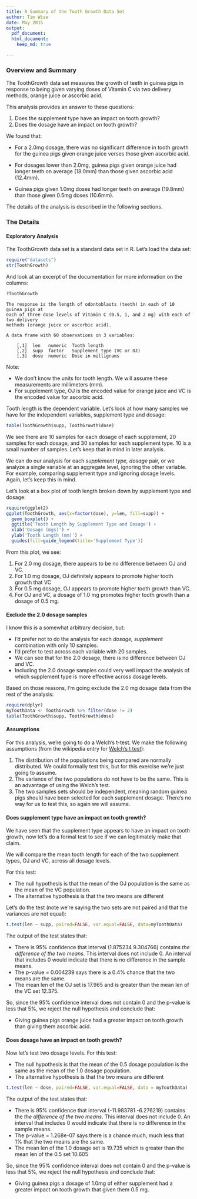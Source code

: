 ```yaml
---
title: A Summary of the Tooth Growth Data Set
author: Tim Wise
date: May 2015
output:
  pdf_document:
  html_document:
    keep_md: true

---
```


###  Overview and Summary

The ToothGrowth data set measures the growth of teeth in guinea pigs in response to being given varying doses of Vitamin C via two delivery methods, orange juice or ascorbic acid.

This analysis provides an answer to these questions: 

1. Does the supplement type have an impact on tooth growth?
1. Does the dosage have an impact on tooth growth?

We found that:

- For a 2.0mg dosage, there was no significant difference in tooth growth for the guinea pigs given orange juice verses those given ascorbic acid.

- For dosages lower than 2.0mg, guinea pigs given orange juice had longer teeth on average (18.0mm) than those given ascorbic acid (12.4mm).

- Guinea pigs given 1.0mg doses had longer teeth on average (19.8mm) than those given 0.5mg doses (10.6mm).

The details of the analysis is described in the following sections.

### The Details

####  Exploratory Analysis

The ToothGrowth data set is a standard data set in R. Let's load the data set:
```r
require("datasets")
str(ToothGrowth)
```

And look at an excerpt of the documentation for more information on the columns:
```r
?ToothGrowth
```
```
The response is the length of odontoblasts (teeth) in each of 10 guinea pigs at 
each of three dose levels of Vitamin C (0.5, 1, and 2 mg) with each of two delivery 
methods (orange juice or ascorbic acid).

A data frame with 60 observations on 3 variables:
    
    [,1]  len   numeric	 Tooth length
    [,2]  supp  factor	 Supplement type (VC or OJ)
    [,3]  dose  numeric	 Dose in milligrams
```
Note: 

- We don't know the units for tooth length. We will assume these measurements are millimeters (mm).
- For supplement type, OJ is the encoded value for orange juice and VC is the encoded value for ascorbic acid.

Tooth length is the dependent variable. Let's look at how many samples we have for the independent variables, supplement type and dosage:
```r
table(ToothGrowth$supp, ToothGrowth$dose)
```

We see there are 10 samples for each dosage of each supplement, 20 samples for each dosage, and 30 samples for each supplement type. 10 is a small number of samples. Let's keep that in mind in later analysis.

We can do our analysis for each _supplement type, dosage_ pair, or we analyze a single variable at an aggregate level, ignoring the other variable. For example, comparing supplement type and ignoring dosage levels. Again, let's keep this in mind.

Let's look at a box plot of tooth length broken down by supplement type and dosage:
```r
require(ggplot2)
ggplot(ToothGrowth, aes(x=factor(dose), y=len, fill=supp)) + 
  geom_boxplot() +
  ggtitle('Tooth Length by Supplement Type and Dosage') +
  xlab('Dosage (mgs)') +
  ylab('Tooth Length (mm)') +
  guides(fill=guide_legend(title='Supplement Type'))
```

From this plot, we see:

1. For 2.0 mg dosage, there appears to be no difference between OJ and VC. 
1. For 1.0 mg dosage, OJ definitely appears to promote higher tooth growth that VC
1. For 0.5 mg dosage, OJ appears to promote higher tooth growth than VC.
1. For OJ and VC, a dosage of 1.0 mg promotes higher tooth growth than a dosage of 0.5 mg.

####  Exclude the 2.0 dosage samples

I know this is a somewhat arbitrary decision, but:

- I'd prefer not to do the analysis for each _dosage, supplement_ combination with only 10 samples.
- I'd prefer to test across each variable with 20 samples. 
- We can see that for the 2.0 dosage, there is no difference between OJ and VC.
- Including the 2.0 dosage samples could very well impact the analysis of which supplement type is more effective across dosage levels.

Based on those reasons, I'm going exclude the 2.0 mg dosage data from the rest of the analysis:
```r
require(dplyr)
myToothData <- ToothGrowth %>% filter(dose != 2)
table(ToothGrowth$supp, ToothGrowth$dose)
````

####  Assumptions

For this analysis, we're going to do a Welch's t-test. We make the following assumptions (from the wikipedia entry for [Welch's t test](http://en.wikipedia.org/wiki/Welch%27s_t_test)):  

1. The distribution of the populations being compared are normally distributed. We could formally test this, but for this exercise we're just going to assume.
1. The variance of the two populations do not have to be the same. This is an advantage of using the Welch's test.
2. The two samples sets should be independent, meaning random guinea pigs should have been selected for each supplement dosage. There's no way for us to test this, so again we will assume.


#### Does supplement type have an impact on tooth growth?

We have seen that the supplement type appears to have an impact on tooth growth, now let's do a formal test to see if we can legitimately make that claim.

We will compare the mean tooth length for each of the two supplement types, OJ and VC, across all dosage levels. 

For this test: 

- The null hypothesis is that the mean of the OJ population is the same as the mean of the VC population. 
- The alternative hypothesis is that the two means are different

Let's do the test (note we're saying the two sets are not paired and that the variances are not equal):
```r
t.test(len ~ supp, paired=FALSE, var.equal=FALSE, data=myToothData)
```
The output of the test states that: 

- There is 95% confidence that interval (1.875234 9.304766) contains _the difference of the two means_. This interval does not include 0. An interval that includes 0 would indicate that there is no difference in the sample means.
- The p-value = 0.004239 says there is a 0.4% chance that the two means are the same.
- The mean len of the OJ set is 17.965 and is greater than the mean len of the VC set 12.375.

So, since the 95% confidence interval does not contain 0 and the p-value is less that 5%, we reject the null hypothesis and conclude that: 

- Giving guinea pigs orange juice had a greater impact on tooth growth than giving them ascorbic acid.

#### Does dosage have an impact on tooth growth?

Now let's test two dosage levels. For this test: 

- The null hypothesis is that the mean of the 0.5 dosage population is the same as the mean of the 1.0 dosage population. 
- The alternative hypothesis is that the two means are different

```r
t.test(len ~ dose, paired=FALSE, var.equal=FALSE, data = myToothData)
```
The output of the test states that: 

- There is 95% confidence that interval (-11.983781  -6.276219) contains the _the difference of the two means_. This interval does not include 0. An interval that includes 0 would indicate that there is no difference in the sample means.
- The p-value = 1.268e-07 says there is a chance much, much less that 1% that the two means are the same.
- The mean len of the 1.0 dosage set is 19.735 which is greater than the mean len of the 0.5 set 10.605

So, since the 95% confidence interval does not contain 0 and the p-value is less that 5%, we reject the null hypothesis and conclude that: 

- Giving guinea pigs a dosage of 1.0mg of either supplement had a greater impact on tooth growth that given them 0.5 mg.



